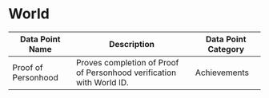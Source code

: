
# World


| Data Point Name | Description | Data Point Category |
|-----------------|-------------|---------------------|
| Proof of Personhood | Proves completion of Proof of Personhood verification with World ID. | <span className="badge badge--primary">Achievements</span> |


